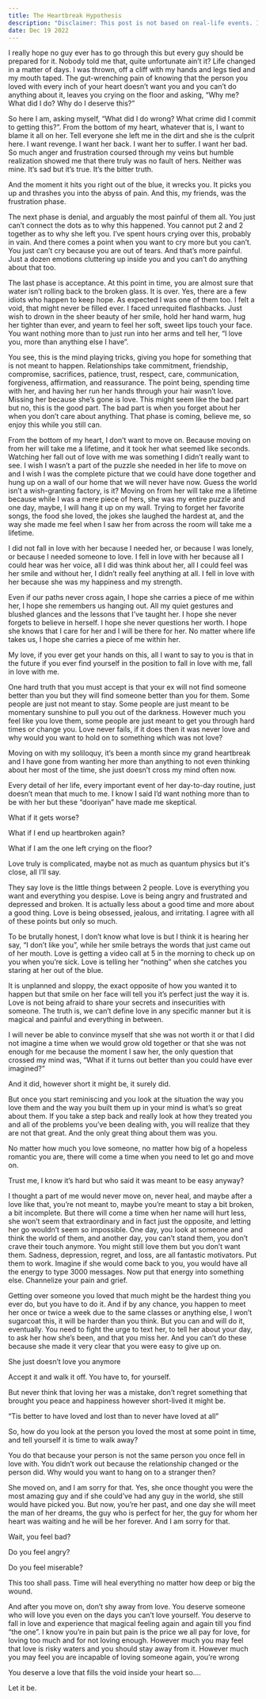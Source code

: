 ```yaml
---
title: The Heartbreak Hypothesis
description: "Disclaimer: This post is not based on real-life events. It is a piece of fictional work."
date: Dec 19 2022
---
```


I really hope no guy ever has to go through this but every guy should be prepared for it. Nobody told me that, quite unfortunate ain’t it? Life changed in a matter of days. I was thrown, off a cliff with my hands and legs tied and my mouth taped. The gut-wrenching pain of knowing that the person you loved with every inch of your heart doesn’t want you and you can’t do anything about it, leaves you crying on the floor and asking, “Why me? What did I do? Why do I deserve this?”

So here I am, asking myself, “What did I do wrong? What crime did I commit to getting this?”. From the bottom of my heart, whatever that is, I want to blame it all on her. Tell everyone she left me in the dirt and she is the culprit here. I want revenge. I want her back. I want her to suffer. I want her bad. So much anger and frustration coursed through my veins but humble realization showed me that there truly was no fault of hers. Neither was mine. It’s sad but it’s true. It’s the bitter truth.

And the moment it hits you right out of the blue, it wrecks you. It picks you up and thrashes you into the abyss of pain. And this, my friends, was the frustration phase.

The next phase is denial, and arguably the most painful of them all. You just can’t connect the dots as to why this happened. You cannot put 2 and 2 together as to why she left you. I’ve spent hours crying over this, probably in vain. And there comes a point when you want to cry more but you can’t. You just can’t cry because you are out of tears. And that’s more painful. Just a dozen emotions cluttering up inside you and you can’t do anything about that too.

The last phase is acceptance. At this point in time, you are almost sure that water isn’t rolling back to the broken glass. It is over. Yes, there are a few idiots who happen to keep hope. As expected I was one of them too. I felt a void, that might never be filled ever. I faced unrequited flashbacks. Just wish to drown in the sheer beauty of her smile, hold her hand warm, hug her tighter than ever, and yearn to feel her soft, sweet lips touch your face. You want nothing more than to just run into her arms and tell her, “I love you, more than anything else I have”.

You see, this is the mind playing tricks, giving you hope for something that is not meant to happen. Relationships take commitment, friendship, compromise, sacrifices, patience, trust, respect, care, communication, forgiveness, affirmation, and reassurance. The point being, spending time with her, and having her run her hands through your hair wasn’t love. Missing her because she’s gone is love. This might seem like the bad part but no, this is the good part. The bad part is when you forget about her when you don’t care about anything. That phase is coming, believe me, so enjoy this while you still can.

From the bottom of my heart, I don’t want to move on. Because moving on from her will take me a lifetime, and it took her what seemed like seconds. Watching her fall out of love with me was something I didn’t really want to see. I wish I wasn’t a part of the puzzle she needed in her life to move on and I wish I was the complete picture that we could have done together and hung up on a wall of our home that we will never have now. Guess the world isn’t a wish-granting factory, is it? Moving on from her will take me a lifetime because while I was a mere piece of hers, she was my entire puzzle and one day, maybe, I will hang it up on my wall. Trying to forget her favorite songs, the food she loved, the jokes she laughed the hardest at, and the way she made me feel when I saw her from across the room will take me a lifetime.

I did not fall in love with her because I needed her, or because I was lonely, or because I needed someone to love. I fell in love with her because all I could hear was her voice, all I did was think about her, all I could feel was her smile and without her, I didn’t really feel anything at all. I fell in love with her because she was my happiness and my strength.

Even if our paths never cross again, I hope she carries a piece of me within her, I hope she remembers us hanging out. All my quiet gestures and blushed glances and the lessons that I’ve taught her. I hope she never forgets to believe in herself. I hope she never questions her worth. I hope she knows that I care for her and I will be there for her. No matter where life takes us, I hope she carries a piece of me within her.

My love, if you ever get your hands on this, all I want to say to you is that in the future if you ever find yourself in the position to fall in love with me, fall in love with me.

One hard truth that you must accept is that your ex will not find someone better than you but they will find someone better than you for them. Some people are just not meant to stay. Some people are just meant to be momentary sunshine to pull you out of the darkness. However much you feel like you love them, some people are just meant to get you through hard times or change you. Love never fails, if it does then it was never love and why would you want to hold on to something which was not love?

Moving on with my soliloquy, it’s been a month since my grand heartbreak and I have gone from wanting her more than anything to not even thinking about her most of the time, she just doesn’t cross my mind often now.

Every detail of her life, every important event of her day-to-day routine, just doesn’t mean that much to me. I know I said I’d want nothing more than to be with her but these “dooriyan” have made me skeptical.

What if it gets worse?

What if I end up heartbroken again?

What if I am the one left crying on the floor?

Love truly is complicated, maybe not as much as quantum physics but it's close, all I’ll say.

They say love is the little things between 2 people. Love is everything you want and everything you despise. Love is being angry and frustrated and depressed and broken. It is actually less about a good time and more about a good thing. Love is being obsessed, jealous, and irritating. I agree with all of these points but only so much.

To be brutally honest, I don’t know what love is but I think it is hearing her say, “I don’t like you”, while her smile betrays the words that just came out of her mouth. Love is getting a video call at 5 in the morning to check up on you when you’re sick. Love is telling her “nothing” when she catches you staring at her out of the blue.

It is unplanned and sloppy, the exact opposite of how you wanted it to happen but that smile on her face will tell you it’s perfect just the way it is. Love is not being afraid to share your secrets and insecurities with someone. The truth is, we can’t define love in any specific manner but it is magical and painful and everything in between.

I will never be able to convince myself that she was not worth it or that I did not imagine a time when we would grow old together or that she was not enough for me because the moment I saw her, the only question that crossed my mind was, “What if it turns out better than you could have ever imagined?”

And it did, however short it might be, it surely did.

But once you start reminiscing and you look at the situation the way you love them and the way you built them up in your mind is what’s so great about them. If you take a step back and really look at how they treated you and all of the problems you’ve been dealing with, you will realize that they are not that great. And the only great thing about them was you.

No matter how much you love someone, no matter how big of a hopeless romantic you are, there will come a time when you need to let go and move on.

Trust me, I know it’s hard but who said it was meant to be easy anyway?

I thought a part of me would never move on, never heal, and maybe after a love like that, you’re not meant to, maybe you’re meant to stay a bit broken, a bit incomplete. But there will come a time when her name will hurt less, she won’t seem that extraordinary and in fact just the opposite, and letting her go wouldn’t seem so impossible. One day, you look at someone and think the world of them, and another day, you can’t stand them, you don’t crave their touch anymore. You might still love them but you don’t want them. Sadness, depression, regret, and loss, are all fantastic motivators. Put them to work. Imagine if she would come back to you, you would have all the energy to type 3000 messages. Now put that energy into something else. Channelize your pain and grief.

Getting over someone you loved that much might be the hardest thing you ever do, but you have to do it. And if by any chance, you happen to meet her once or twice a week due to the same classes or anything else, I won’t sugarcoat this, it will be harder than you think. But you can and will do it, eventually. You need to fight the urge to text her, to tell her about your day, to ask her how she’s been, and that you miss her. And you can’t do these because she made it very clear that you were easy to give up on.

She just doesn’t love you anymore

Accept it and walk it off. You have to, for yourself.

But never think that loving her was a mistake, don’t regret something that brought you peace and happiness however short-lived it might be.

“Tis better to have loved and lost than to never have loved at all”

So, how do you look at the person you loved the most at some point in time, and tell yourself it is time to walk away?

You do that because your person is not the same person you once fell in love with. You didn’t work out because the relationship changed or the person did. Why would you want to hang on to a stranger then?

She moved on, and I am sorry for that. Yes, she once thought you were the most amazing guy and if she could’ve had any guy in the world, she still would have picked you. But now, you’re her past, and one day she will meet the man of her dreams, the guy who is perfect for her, the guy for whom her heart was waiting and he will be her forever. And I am sorry for that.

Wait, you feel bad?

Do you feel angry?

Do you feel miserable?

This too shall pass. Time will heal everything no matter how deep or big the wound.

And after you move on, don’t shy away from love. You deserve someone who will love you even on the days you can’t love yourself. You deserve to fall in love and experience that magical feeling again and again till you find “the one”. I know you’re in pain but pain is the price we all pay for love, for loving too much and for not loving enough. However much you may feel that love is risky waters and you should stay away from it. However much you may feel you are incapable of loving someone again, you’re wrong

You deserve a love that fills the void inside your heart so….

Let it be.
